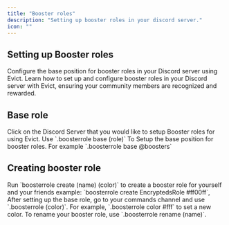 ```yaml
---
title: "Booster roles"
description: "Setting up booster roles in your discord server."
icon: ""
---
```


## Setting up Booster roles


<CardGroup cols={2}>
<Card title="Setting up base role." icon="user" href="#base-role">
  Configure the base position for booster roles in your Discord server using Evict.
</Card>
<Card title="How to Create a Booster Role" icon="user" href="#creating-booster-role">
  Learn how to set up and configure booster roles in your Discord server with Evict, ensuring your community members are recognized and rewarded.
</Card>
</CardGroup>

## Base role

<Steps>
  <Step title="Head over to your Discord Server">
    Click on the Discord Server that you would like to setup Booster roles for using
    Evict.
  </Step>
  <Step title="Create the base role">
  Use `.boosterrole base (role)` To Setup the base position for booster roles. For example `.boosterrole base @boosters` 
  <br />
  </Step>
</Steps>

## Creating booster role
<Steps>
<Step title="Create the Booster Role">
  Run `boosterrole create (name) (color)` to create a booster role for yourself and your friends example: `boosterrole create EncryptedsRole #ff00ff`, After setting up the base role, go to your commands channel and use `.boosterrole (color)`. For example, `.boosterrole color #fff` to set a new color. To rename your booster role, use `.boosterrole rename (name)`.
  <br />
</Step>
</Steps>